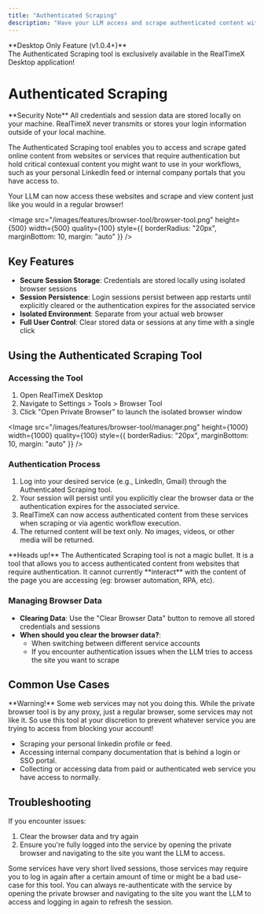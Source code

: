 ```yaml
---
title: "Authenticated Scraping"
description: "Have your LLM access and scrape authenticated content with RealTimeX's Authenticated Scraping tool"
---
```



<Callout type="info" emoji="🖥️">
  **Desktop Only Feature (v1.0.4+)**<br/>
  The Authenticated Scraping tool is exclusively available in the RealTimeX Desktop application!
</Callout>

# Authenticated Scraping

<Callout type="warning" emoji="⚠️">
  **Security Note**
  All credentials and session data are stored locally on your machine. RealTimeX never transmits or stores your login information outside of your local machine.
</Callout>

The Authenticated Scraping tool enables you to access and scrape gated online content from websites or services that require authentication but hold critical contexual content you might want to use in your workflows, such as your personal LinkedIn feed or internal company portals that you have access to.

Your LLM can now access these websites and scrape and view content just like you would in a regular browser!

<Image
  src="/images/features/browser-tool/browser-tool.png"
  height={500}
  width={500}
  quality={100}
  style={{ borderRadius: "20px", marginBottom: 10, margin: "auto" }}
/>

## Key Features

- **Secure Session Storage**: Credentials are stored locally using isolated browser sessions
- **Session Persistence**: Login sessions persist between app restarts until explicitly cleared or the authentication expires for the associated service
- **Isolated Environment**: Separate from your actual web browser
- **Full User Control**: Clear stored data or sessions at any time with a single click

## Using the Authenticated Scraping Tool

### Accessing the Tool
1. Open RealTimeX Desktop
2. Navigate to Settings > Tools > Browser Tool
3. Click "Open Private Browser" to launch the isolated browser window

<Image
  src="/images/features/browser-tool/manager.png"
  height={1000}
  width={1000}
  quality={100}
  style={{ borderRadius: "20px", marginBottom: 10, margin: "auto" }}
/>

### Authentication Process
1. Log into your desired service (e.g., LinkedIn, Gmail) through the Authenticated Scraping tool.
2. Your session will persist until you explicitly clear the browser data or the authentication expires for the associated service.
3. RealTimeX can now access authenticated content from these services when scraping or via agentic workflow execution.
4. The returned content will be text only. No images, videos, or other media will be returned.

<Callout type="info" emoji="💡">
  **Heads up!**
  The Authenticated Scraping tool is not a magic bullet. It is a tool that allows you to access authenticated content from websites that require authentication. It cannot currently **interact** with the content of the page you are accessing (eg: browser automation, RPA, etc).
</Callout>

### Managing Browser Data

- **Clearing Data**: Use the "Clear Browser Data" button to remove all stored credentials and sessions
- **When should you clear the browser data?**:
  - When switching between different service accounts
  - If you encounter authentication issues when the LLM tries to access the site you want to scrape

## Common Use Cases

<Callout type="warning" emoji="⚠️">
  **Warning!**
  Some web services may not you doing this. While the private browser tool is by any proxy, just a regular browser, some services may not like it. So use this tool at your discretion to prevent whatever service you are trying to access from blocking your account!
</Callout>

- Scraping your personal linkedin profile or feed.
- Accessing internal company documentation that is behind a login or SSO portal.
- Collecting or accessing data from paid or authenticated web service you have access to normally.

## Troubleshooting

If you encounter issues:
1. Clear the browser data and try again
2. Ensure you're fully logged into the service by opening the private browser and navigating to the site you want the LLM to access.

Some services have very short lived sessions, those services may require you to log in again after a certain amount of time or might be a bad use-case for this tool. You can always re-authenticate with the service by opening the private browser and navigating to the site you want the LLM to access and logging in again to refresh the session.